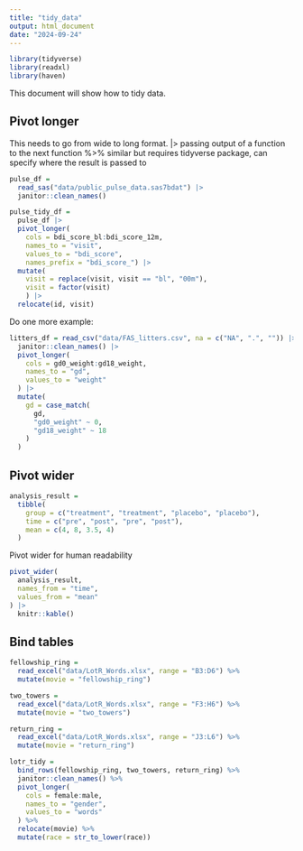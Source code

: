 ```yaml
---
title: "tidy_data"
output: html_document
date: "2024-09-24"
---
```


```r
library(tidyverse)
library(readxl)
library(haven)
```

This document will show how to tidy data.

## Pivot longer

This needs to go from wide to long format.
|> passing output of a function to the next function
%>% similar but requires tidyverse package, can specify where the result is passed to

```r
pulse_df = 
  read_sas("data/public_pulse_data.sas7bdat") |>
  janitor::clean_names() 

pulse_tidy_df = 
  pulse_df |>
  pivot_longer(
    cols = bdi_score_bl:bdi_score_12m,
    names_to = "visit",
    values_to = "bdi_score",
    names_prefix = "bdi_score_") |>
  mutate(
    visit = replace(visit, visit == "bl", "00m"),
    visit = factor(visit)
    ) |>
  relocate(id, visit)

```

Do one more example:

```r
litters_df = read_csv("data/FAS_litters.csv", na = c("NA", ".", "")) |>
  janitor::clean_names() |>
  pivot_longer(
    cols = gd0_weight:gd18_weight,
    names_to = "gd",
    values_to = "weight"
  ) |>
  mutate(
    gd = case_match(
      gd, 
      "gd0_weight" ~ 0,
      "gd18_weight" ~ 18
    )
  )
```

## Pivot wider

```r
analysis_result = 
  tibble(
    group = c("treatment", "treatment", "placebo", "placebo"),
    time = c("pre", "post", "pre", "post"),
    mean = c(4, 8, 3.5, 4)
  )
```

Pivot wider for human readability

```r
pivot_wider(
  analysis_result,
  names_from = "time",
  values_from = "mean"
) |>
  knitr::kable()
```

## Bind tables

```r
fellowship_ring = 
  read_excel("data/LotR_Words.xlsx", range = "B3:D6") %>% 
  mutate(movie = "fellowship_ring")

two_towers = 
  read_excel("data/LotR_Words.xlsx", range = "F3:H6") %>% 
  mutate(movie = "two_towers")

return_ring = 
  read_excel("data/LotR_Words.xlsx", range = "J3:L6") %>% 
  mutate(movie = "return_ring")

lotr_tidy = 
  bind_rows(fellowship_ring, two_towers, return_ring) %>%
  janitor::clean_names() %>%
  pivot_longer(
    cols = female:male,
    names_to = "gender",
    values_to = "words"
  ) %>%
  relocate(movie) %>%
  mutate(race = str_to_lower(race))
```













